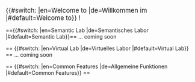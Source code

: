 <big>{{#switch: {{USERLANGUAGECODE}} |en=Welcome to |de=Willkommen im |#default=Welcome to}} {{SITENAME}}!</big>

=={{#switch: {{USERLANGUAGECODE}} |en=Semantic Lab |de=Semantisches Labor |#default=Semantic Lab}}==
... coming soon
<!-- {{Template:Helper/UI/Tiles/Grid
  |tiles=
    {{Template:Helper/UI/Tiles/Tile
      |action=create-instance
      |category=Category:OSW0e7fab2262fb4427ad0fa454bc868a0d--> <!--ElnEntry--><!-- 
    }}
    {{Template:Helper/UI/Tiles/Tile
      |action=query-instance
      |category=Category:OSW0e7fab2262fb4427ad0fa454bc868a0d--> <!--ElnEntry--><!-- 
    }}
    {{Template:Helper/UI/Tiles/Tile
      |action=create-instance
      |category=Category:OSWf0fe562f422d49c6877490b3dfee2f3f--> <!--Device--><!-- 
    }}
    {{Template:Helper/UI/Tiles/Tile
      |action=query-instance
      |category=Category:OSWf0fe562f422d49c6877490b3dfee2f3f--> <!--Device--><!-- 
    }}
    {{Template:Helper/UI/Tiles/Tile
      |action=create-instance
      |category=Category:OSW31ca9a739cb24079b36824045c0832aa--> <!--Material--><!-- 
    }}
    {{Template:Helper/UI/Tiles/Tile
      |action=query-instance
      |category=Category:OSW31ca9a739cb24079b36824045c0832aa--> <!--Material--><!-- 
    }}
}} -->

== {{#switch: {{USERLANGUAGECODE}} |en=Virtual Lab |de=Virtuelles Labor |#default=Virtual Lab}} ==
... coming soon
<!-- {{Template:Helper/UI/Tiles/Grid
  |tiles=
    {{Template:Helper/UI/Tiles/Tile
      |action=create-subcategory
      |category=Category:OSW8e511130cecf4d7fa4177c9c65904fc1 --><!--Model--><!-- 
    }}
    {{Template:Helper/UI/Tiles/Tile
      |action=create-instance
      |category=Category:OSW553f78cc66194ae1873241207b906c4b --><!--BattmoModel--><!-- 
    }}
}} -->


== {{#switch: {{USERLANGUAGECODE}} |en=Common Features |de=Allgemeine Funktionen |#default=Common Features}} ==
{{Template:Helper/UI/Tiles/Grid
  |tiles=
    {{Template:Helper/UI/Tiles/Tile
      |action=create-instance
      |category=Category:OSWa5812d3b5119416c8da1606cbe7054eb<!--Term-->
    }}
    {{Template:Helper/UI/Tiles/Tile
      |action=create-instance
      |category=Category:ObjectProperty<!--Property-->
    }}
    {{Template:Helper/UI/Tiles/Tile
      |action=create-instance
      |category=Category:OSW92cc6b1a2e6b4bb7bad470dfdcfdaf26 <!--Article-->
    }}
    {{Template:Helper/UI/Tiles/Tile
      |action=query-instance
      |category=Category:OSW92cc6b1a2e6b4bb7bad470dfdcfdaf26 <!--Article-->
    }}
    {{Template:Helper/UI/Tiles/Tile
      |action=create-instance
      |category=Category:OSW494f660e6a714a1a9681c517bbb975da <!--Tutorial-->
    }}
    {{Template:Helper/UI/Tiles/Tile
      |action=query-instance
      |category=Category:OSW494f660e6a714a1a9681c517bbb975da <!--Tutorial-->
    }}
    {{Template:Helper/UI/Tiles/Tile
      |action=create-instance
      |category=Category:OSW0e084decca6f48a7b023d6b7b2c1452d <!--Event-->
    }}
    {{Template:Helper/UI/Tiles/Tile
      |action=query-instance
      |category=Category:OSW0e084decca6f48a7b023d6b7b2c1452d <!--Event-->
    }}
    {{Template:Helper/UI/Tiles/Tile
      |action=create-instance
      |category=Category:OSW81e9e22e7d934382a6a56df7d3736957 <!--Recipe-->
    }}
    {{Template:Helper/UI/Tiles/Tile
      |action=query-instance
      |category=Category:OSW81e9e22e7d934382a6a56df7d3736957 <!--Recipe-->
    }}
}}
